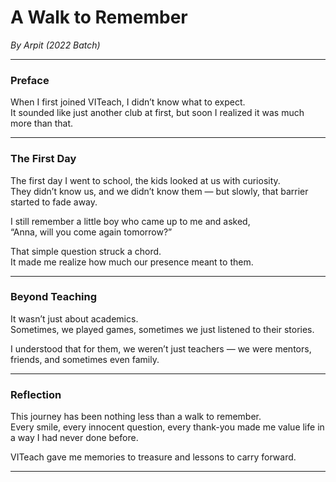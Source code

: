 # A Walk to Remember

_By Arpit (2022 Batch)_

---

### Preface

When I first joined VITeach, I didn’t know what to expect.  
It sounded like just another club at first, but soon I realized it was much more than that.

---

### The First Day

The first day I went to school, the kids looked at us with curiosity.  
They didn’t know us, and we didn’t know them — but slowly, that barrier started to fade away.

I still remember a little boy who came up to me and asked,  
“Anna, will you come again tomorrow?”

That simple question struck a chord.  
It made me realize how much our presence meant to them.

---

### Beyond Teaching

It wasn’t just about academics.  
Sometimes, we played games, sometimes we just listened to their stories.

I understood that for them, we weren’t just teachers — we were mentors, friends, and sometimes even family.

---

### Reflection

This journey has been nothing less than a walk to remember.  
Every smile, every innocent question, every thank-you made me value life in a way I had never done before.

VITeach gave me memories to treasure and lessons to carry forward.

---
